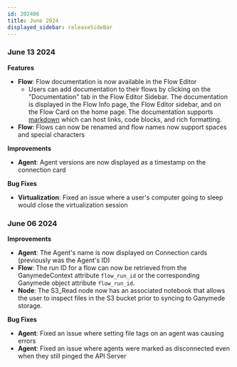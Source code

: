 ```yaml
---
id: 202406
title: June 2024
displayed_sidebar: releaseSideBar
---
```


### June 13 2024

**Features**
- **Flow**: Flow documentation is now available in the Flow Editor
  - Users can add documentation to their flows by clicking on the "Documentation" tab in the Flow Editor Sidebar. The documentation is displayed in the Flow Info page, the Flow Editor sidebar, and on the Flow Card on the home page. 
  The documentation supports [markdown](https://www.markdownguide.org/cheat-sheet/) which can host links, code blocks, and rich formatting.
- **Flow**: Flows can now be renamed and flow names now support spaces and special characters

**Improvements**
- **Agent**: Agent versions are now displayed as a timestamp on the connection card

**Bug Fixes**
- **Virtualization**: Fixed an issue where a user's computer going to sleep would close the virtualization session


### June 06 2024

**Improvements**
- **Agent**: The Agent's name is now displayed on Connection cards (previously was the Agent's ID)
- **Flow**: The run ID for a flow can now be retrieved from the GanymedeContext attribute `flow_run_id` or the corresponding Ganymede object attribute `flow_run_id`.
- **Node**: The S3_Read node now has an associated notebook that allows the user to inspect files in the S3 bucket prior to syncing to Ganymede storage.

**Bug Fixes**
- **Agent**: Fixed an issue where setting file tags on an agent was causing errors
- **Agent**: Fixed an issue where agents were marked as disconnected even when they still pinged the API Server
